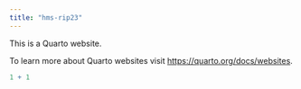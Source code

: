 ```yaml
---
title: "hms-rip23"
---
```


This is a Quarto website.

To learn more about Quarto websites visit <https://quarto.org/docs/websites>.

```r
1 + 1
```

